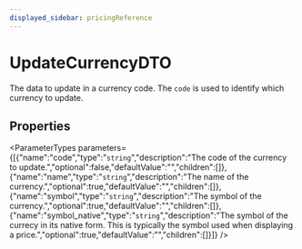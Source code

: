 ```yaml
---
displayed_sidebar: pricingReference
---
```



# UpdateCurrencyDTO

The data to update in a currency code. The `code` is used to identify which currency to update.

## Properties

<ParameterTypes parameters={[{"name":"code","type":"`string`","description":"The code of the currency to update.","optional":false,"defaultValue":"","children":[]},{"name":"name","type":"`string`","description":"The name of the currency.","optional":true,"defaultValue":"","children":[]},{"name":"symbol","type":"`string`","description":"The symbol of the currency.","optional":true,"defaultValue":"","children":[]},{"name":"symbol_native","type":"`string`","description":"The symbol of the currecy in its native form. This is typically the symbol used when displaying a price.","optional":true,"defaultValue":"","children":[]}]} />

